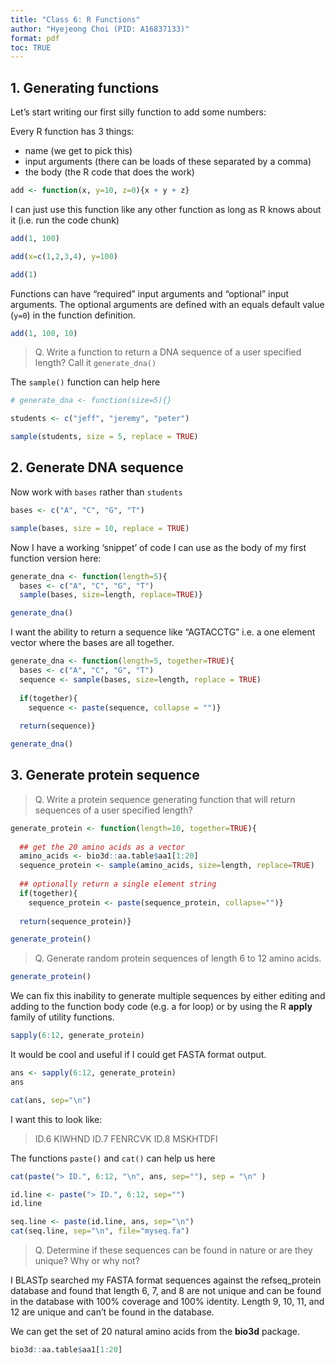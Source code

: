 ```yaml
---
title: "Class 6: R Functions"
author: "Hyejeong Choi (PID: A16837133)"
format: pdf
toc: TRUE
---
```


## 1. Generating functions
Let's start writing our first silly function to add some numbers:

Every R function has 3 things:

- name (we get to pick this)
- input arguments (there can be loads of these separated by a comma)
- the body (the R code that does the work)

```r
add <- function(x, y=10, z=0){x + y + z}
```

I can just use this function like any other function as long as R knows about it (i.e. run the code chunk)

```r
add(1, 100)
```

```r
add(x=c(1,2,3,4), y=100)
```

```r
add(1)
```

Functions can have "required" input arguments and "optional" input arguments. The optional arguments are defined with an equals default value (`y=0`) in the function definition.

```r
add(1, 100, 10)
```

> Q. Write a function to return a DNA sequence of a user specified length? Call it `generate_dna()`

The `sample()` function can help here
```r
# generate_dna <- function(size=5){}

students <- c("jeff", "jeremy", "peter")

sample(students, size = 5, replace = TRUE)
```

## 2. Generate DNA sequence

Now work with `bases` rather than `students`

```r
bases <- c("A", "C", "G", "T")

sample(bases, size = 10, replace = TRUE)
```

Now I have a working 'snippet' of code I can use as the body of my first function version here:

```r
generate_dna <- function(length=5){
  bases <- c("A", "C", "G", "T")
  sample(bases, size=length, replace=TRUE)}
```

```r
generate_dna()
```

I want the ability to return a sequence like "AGTACCTG" i.e. a one element vector where the bases are all together.

```r
generate_dna <- function(length=5, together=TRUE){
  bases <- c("A", "C", "G", "T")
  sequence <- sample(bases, size=length, replace = TRUE)
  
  if(together){
    sequence <- paste(sequence, collapse = "")}
  
  return(sequence)}
```

```r
generate_dna()
```

## 3. Generate protein sequence

> Q. Write a protein sequence generating function that will return sequences of a user specified length?

```r
generate_protein <- function(length=10, together=TRUE){
  
  ## get the 20 amino acids as a vector
  amino_acids <- bio3d::aa.table$aa1[1:20]
  sequence_protein <- sample(amino_acids, size=length, replace=TRUE)
  
  ## optionally return a single element string
  if(together){
    sequence_protein <- paste(sequence_protein, collapse="")}
  
  return(sequence_protein)}
```

```r
generate_protein()
```

> Q. Generate random protein sequences of length 6 to 12 amino acids.

```r
generate_protein()
```

We can fix this inability to generate multiple sequences by either editing and adding to the function body code (e.g. a for loop) or by using the R **apply** family of utility functions.

```r
sapply(6:12, generate_protein)
```

It would be cool and useful if I could get FASTA format output.

```r
ans <- sapply(6:12, generate_protein)
ans
```

```r
cat(ans, sep="\n")
```

I want this to look like:

> ID.6
KIWHND
> ID.7
FENRCVK
> ID.8
MSKHTDFI

The functions `paste()` and `cat()` can help us here

```r
cat(paste("> ID.", 6:12, "\n", ans, sep=""), sep = "\n" )
```

```r
id.line <- paste("> ID.", 6:12, sep="")
id.line
```

```r
seq.line <- paste(id.line, ans, sep="\n")
cat(seq.line, sep="\n", file="myseq.fa")
```

> Q. Determine if these sequences can be found in nature or are they unique? Why or why not?

I BLASTp searched my FASTA format sequences against the refseq_protein database and found that length 6, 7, and 8 are not unique and can be found in the database with 100% coverage and 100% identity. Length 9, 10, 11, and 12 are unique and can't be found in the database.

We can get the set of 20 natural amino acids from the **bio3d** package.

```r
bio3d::aa.table$aa1[1:20]
```






